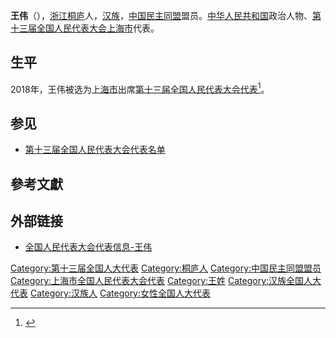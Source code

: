 {{Otheruses|other=名为王伟的其它人物|王伟}}
{{Infobox person
|name=王伟
|birth_date={{birth year and age|1967|2}}
|ancestor=[[浙江|浙江]][[桐庐|桐庐]]
|nationality={{PRC}}
|title=[[全国人大代表|全国人大代表]]
|ethnicity=[[汉族|汉族]]
|gender=女
|party=[[中国民主同盟|中国民主同盟]]
|website=[http://210.82.31.1:8084/delegate/viewDelegate.action?dbid=130612 全国人大代表数据库]
}}
'''王伟'''（{{bd|1967年|2月}}），[[浙江|浙江]][[桐庐|桐庐]]人，[[汉族|汉族]]，[[中国民主同盟|中国民主同盟]]盟员。[[中华人民共和国|中华人民共和国]]政治人物、[[第十三届全国人民代表大会|第十三届全国人民代表大会]][[上海市|上海市]]代表{{refnest|{{Cite web|url=http://210.82.31.1:8084/delegate/viewDelegate.action?dbid=130612|title=全国人民代表大会代表信息-王伟|accessdate=2020-03-16|work=中国人大网}}}}。

==生平==
2018年，王伟被选为[[上海市|上海市]]出席[[第十三届全国人民代表大会|第十三届全国人民代表大会]][[第十三届全国人民代表大会代表|代表]]<ref>{{Cite web|title=中华人民共和国第十三届全国人民代表大会代表名单|url=http://www.gov.cn/xinwen/2018-02/24/content_5268538.htm|accessdate=2020-03-16|work=中国政府网|archive-date=2020-02-28|archive-url=https://web.archive.org/web/20200228133636/http://www.gov.cn/xinwen/2018-02/24/content_5268538.htm|dead-url=no}}</ref>。

==参见==
* [[第十三届全国人民代表大会代表名单|第十三届全国人民代表大会代表名单]]

==參考文獻==
{{reflist}}

==外部链接==
{{Portal|中国|政治}}
* [http://210.82.31.1:8084/delegate/viewDelegate.action?dbid=130612 全国人民代表大会代表信息-王伟]

{{中国政治人物小作品}}
[[Category:第十三届全国人大代表|Category:第十三届全国人大代表]]
[[Category:桐庐人|Category:桐庐人]]
[[Category:中国民主同盟盟员|Category:中国民主同盟盟员]]
[[Category:上海市全国人民代表大会代表|Category:上海市全国人民代表大会代表]]
[[Category:王姓|Category:王姓]]
[[Category:汉族全国人大代表|Category:汉族全国人大代表]]
[[Category:汉族人|Category:汉族人]]
[[Category:女性全国人大代表|Category:女性全国人大代表]]